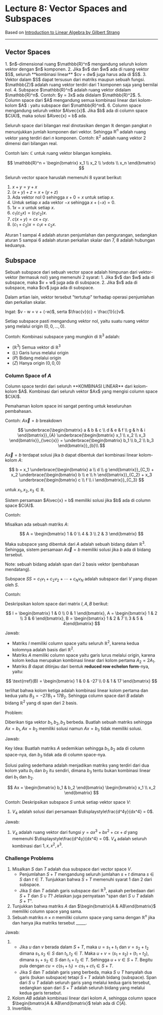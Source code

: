 
# Lecture 8: Vector Spaces and Subspaces

Based on [Introduction to Linear Algebra by Gilbert Strang](https://ocw.mit.edu/resources/res-18-010-a-2020-vision-of-linear-algebra-spring-2020/)

---

## Vector Spaces

<Callout type="info">
1. $n$-dimensional ruang $\mathbb{R}^n$ mengandung seluruh kolom vektor dengan $n$ komponen.
2. Jika $v$ dan $w$ ada di ruang vektor $S$, seluruh **kombinasi linear** $cv + dw$ juga harus ada di $S$.
3. Vektor dalam $S$ dapat tersusun dari matriks maupun sebuah fungsi. $\mathbb{Z}$ adalah ruang vektor terdiri dari 1 komponen saja yang bernilai nol.
4. Subspace $\mathbb{R}^n$ adalah ruang vektor didalam $\mathbb{R}^n$. Contoh: $y = 3x$ ada didalam $\mathbb{R}^2$.
5. Column space dari $A$ mengandung semua kombinasi linear dari kolom-kolom $A$ : yaitu subspace dari $\mathbb{R}^m$.
6. Column space mengandung seluruh vektor $A\vec{x}$. Jika $b$ ada di column space $C(A)$, maka solusi $A\vec{x} = b$ ada.
</Callout>

Seluruh space dari bilangan real dinotasikan dengan $\mathbb{R}$ dengan pangkat $n$ menunjukkan jumlah komponen dari vektor. Sehingga $\mathbb{R}^n$ adalah ruang vektor yang terdiri dari $n$ komponen. Contoh: $\mathbb{R}^2$ adalah ruang vektor 2 dimensi dari bilangan real.

Contoh lain: $\mathbb{C}$ untuk ruang vektor bilangan kompleks.

$$
\mathbb{R}^n = \begin{bmatrix} x_1 \\ x_2 \\ \vdots \\ x_n \end{bmatrix}
$$

Seluruh vector space haruslah memenuhi 8 syarat berikut:

1. $x + y = y + x$
2. $(x + y) + z = x + (y + z)$
3. Ada vektor nol $0$ sehingga $x + 0 = x$ untuk setiap $x$.
4. Untuk setiap $x$ ada vektor $-x$ sehingga $x + (-x) = 0$.
5. $1x = x$ untuk setiap $x$.
6. $c_1(c_2x) = (c_1c_2)x$.
7. $c(x + y) = cx + cy$.
8. $(c_1 + c_2)x = c_1x + c_2x$.

Aturan 1 sampai 4 adalah aturan penjumlahan dan pengurangan, sedangkan aturan 5 sampai 6 adalah aturan perkalian skalar dan 7, 8 adalah hubungan keduanya.

## Subspace

<Callout type="info">
Sebuah subspace dari sebuah vector space adalah himpunan dari vektor-vektor (termasuk nol) yang memenuhi 2 syarat:
1. Jika $v$ dan $w$ ada di subspace, maka $v + w$ juga ada di subspace.
2. Jika $v$ ada di subspace, maka $cv$ juga ada di subspace.
</Callout>

Dalam artian lain, vektor tersebut "tertutup" terhadap operasi penjumlahan dan perkalian skalar.

<Callout type="warning">
Ingat: $v - w = v + (-w)$, serta $\frac{v}{c} = \frac{1}{c}v$.
</Callout>

Setiap subspace pasti mengandung vektor nol, yaitu suatu ruang vektor yang melalui origin $(0, 0, \dots, 0)$.

Contoh: Kombinasi subspace yang mungkin di $\mathbb{R}^3$ adalah:

- $(\mathbb{R}^3)$ Semua vektor di $\mathbb{R}^3$
- $(L)$ Garis lurus melalui origin
- $(P)$ Bidang melalui origin
- $(Z)$ Hanya origin $(0, 0 ,0)$

### Column Space of $A$

<Callout type="info">
Column space terdiri dari seluruh **KOMBINASI LINEAR** dari kolom-kolom $A$. Kombinasi dari seluruh vektor $Ax$ yang mengisi column space $C(A)$.
</Callout>

Pemahaman kolom space ini sangat penting untuk keseluruhan pembahasan.

Contoh: $A\vec{x} = b$ breakdown

$$
\underbrace{\begin{bmatrix} a & b & c \\ d & e & f \\ g & h & i \end{bmatrix}}_{A} \underbrace{\begin{bmatrix} x_1 \\ x_2 \\ x_3 \end{bmatrix}}_{\vec{x}} = \underbrace{\begin{bmatrix} b_1 \\ b_2 \\ b_3 \end{bmatrix}}_{b}\\
$$

$A\vec{x}=b$ terdapat solusi jika $b$ dapat dibentuk dari kombinasi linear kolom-kolom $A$:

$$
b = x_1 \underbrace{\begin{bmatrix} a \\ d \\ g \end{bmatrix}}_{C_1} + x_2 \underbrace{\begin{bmatrix} b \\ e \\ h \end{bmatrix}}_{C_2} + x_3 \underbrace{\begin{bmatrix} c \\ f \\ i \end{bmatrix}}_{C_3}
$$

untuk $x_1, x_2, x_3 \in \mathbb{R}$.

<Callout type="info">
Sistem persamaan $A\vec{x} = b$ memiliki solusi jika $b$ ada di column space $C(A)$.
</Callout>

Contoh:

Misalkan ada sebuah matriks $A$:

$$
A = \begin{bmatrix} 1 & 0 \\ 4 & 3 \\ 2 & 3 \end{bmatrix}
$$

Maka subspace yang dibentuk dari $A$ adalah sebuah bidang dalam $\mathbb{R}^3$. Sehingga, sistem persamaan $A\vec{x} = b$ memiliki solusi jika $b$ ada di bidang tersebut.

Note: sebuah bidang adalah span dari 2 basis vektor (pembahasan mendatang).

Subspace $SS = c_1v_1 + c_2v_2 + \cdots + c_Nv_N$ adalah subspace dari $V$ yang dispan oleh $S$.

Contoh:

Deskripsikan kolom space dari matrix $I, A, B$ berikut:

$$
I = \begin{bmatrix} 1 & 0 \\ 0 & 1 \end{bmatrix}, A = \begin{bmatrix} 1 & 2 \\ 3 & 6 \end{bmatrix}, B = \begin{bmatrix} 1 & 2 & 7 \\ 3 & 5 & 4\end{bmatrix}
$$

Jawab:

- Matriks $I$ memiliki column space yaitu seluruh $\mathbb{R}^2$, karena kedua kolomnya adalah basis dari $\mathbb{R}^2$.
- Matriks $A$ memiliki column space yaitu garis lurus melalui origin, karena kolom kedua merupakan kombinasi linear dari kolom pertama $A_2 = 2A_1$.
- Matriks $B$ dapat ditinjau dari bentuk **reduced row echelon form**-nya, yaitu:

$$
\text{rref}(B) = \begin{bmatrix} 1 & 0 & -27 \\ 0 & 1 & 17 \end{bmatrix}
$$

terlihat bahwa kolom ketiga adalah kombinasi linear kolom pertama dan kedua yaitu $B_3 = -27B_1 + 17B_2$. Sehingga column space dari $B$ adalah bidang $\mathbb{R}^2$ yang di span dari 2 basis.

Problem:

Diberikan tiga vektor $b_1, b_2, b_3$ berbeda. Buatlah sebuah matriks sehingga $Ax = b_1, Ax = b_2$ memiliki solusi namun $Ax = b_3$ tidak memiliki solusi.

Jawab:

Key Idea: Buatlah matriks $A$ sedemikian sehingga $b_1, b_2$ ada di column space-nya, dan $b_3$ tidak ada di column space-nya.

Solusi paling sederhana adalah menjadikan matriks yang terdiri dari dua kolom yaitu $b_1$ dan $b_2$ itu sendiri, dimana $b_3$ tentu bukan kombinasi linear dari $b_1$ dan $b_2$.

$$
Ax = \begin{bmatrix} b_1 & b_2 \end{bmatrix} \begin{bmatrix} x_1 \\ x_2 \end{bmatrix}
$$

Contoh: Deskripsikan subspace $S$ untuk setiap vektor space $V$:

1. $V_4$ adalah solusi dari persamaan $\displaystyle\frac{d^4y}{dx^4} = 0$.

Jawab:

1. $V_4$ adalah ruang vektor dari fungsi $y = ax^3 + bx^2 + cx + d$ yang memenuhi $\displaystyle\frac{d^4y}{dx^4} = 0$. $V_4$ adalah seluruh kombinasi dari $1, x, x^2, x^3$.

### Challenge Problems

1. Misalkan $S$ dan $T$ adalah dua subspace dari vector space $V$.
    - Penjumlahan $S + T$ mengandung seluruh jumlahan $s + t$ dimana $s \in S$ dan $t \in T$. Tunjukkan bahwa $S + T$ memenuhi syarat 1 dan 2 dari subspace.
    - Jika $S$ dan $T$ adalah garis subspace dari $\mathbb{R}^3$, apakah perbedaan dari $S + T$ dan $S \cup T$? Jelaskan juga pernyataan "span dari $S \cup T$ adalah $S + T$".
2. Tunjukkan bahwa matriks $A$ dan $\begin{bmatrix}A & AB\end{bmatrix}$ memiliki column space yang sama.
3. Sebuah matriks $n \times n$ memiliki column space yang sama dengan $\mathbb{R}^n$ jika dan hanya jika matriks tersebut _____.

Jawab:

1.  - Jika $u$ dan $v$ berada dalam $S + T$, maka $u = s_1 + t_1$ dan $v = s_2 + t_2$ dimana $s_1, s_2 \in S$ dan $t_1, t_2 \in T$. Maka $u + v = (s_1 + s_2) + (t_1 + t_2)$, dimana $s_1 + s_2 \in S$ dan $t_1 + t_2 \in T$. Sehingga $u + v \in S + T$. Begitu pula dengan $cu = c(s_1 + t_1) = cs_1 + ct_1 \in S + T$.
    - Jika $S$ dan $T$ adalah garis yang berbeda, maka $S \cup T$ hanyalah dua garis (bukan subspace) tetapi $S + T$ adalah bidang (subspace). Span dari $S \cup T$ adalah seluruh garis yang melalui kedua garis tersebut, sedangkan span dari $S + T$ adalah seluruh bidang yang melalui kedua garis tersebut.
2. Kolom $AB$ adalah kombinasi linear dari kolom $A$, sehingga column space $\begin{bmatrix}A & AB\end{bmatrix}$ telah ada di $C(A)$.
3. Invertible.